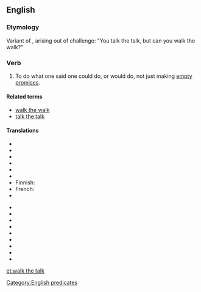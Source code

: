 ==English==

===Etymology===
Variant of {{term|walk the walk}}, arising out of challenge: "You talk the talk, but can you walk the walk?"  

===Verb===
{{infl|en|verb|head=to [[walk]] the [[talk]]}}

# {{idiomatic|US}} To do what one said one could do, or would do, not just making [[empty promises]].

====Related terms====
* [[walk the walk]]
* [[talk the talk]]

====Translations====
{{trans-top|to act in accordance with one's words}}
* {{trreq|ar}}
* {{trreq|hy}}
* {{trreq|ca}}
* {{trreq|zho}}
* {{trreq|cs}}
* {{trreq|nl}}
* Finnish: {{t-|fi|pitää puheensa}}
* French: {{t|fr|faut que les bottines suivent les babines}}
* {{trreq|de}}
{{trans-mid}}
* {{trreq|hi}}
* {{trreq|it}}
* {{trreq|ja}}
* {{trreq|ko}}
* {{trreq|pl}}
* {{trreq|pt}}
* {{trreq|ru}}
* {{trreq|es}}
* {{trreq|vi}}
{{trans-bottom}}

[[Category:English predicates]]

[[et:walk the talk]]